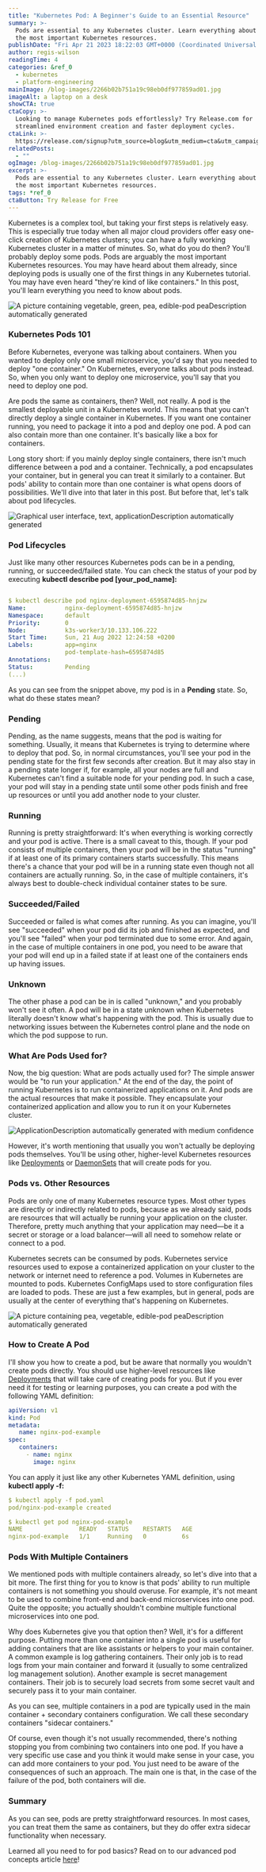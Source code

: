 ```yaml
---
title: "Kubernetes Pod: A Beginner's Guide to an Essential Resource"
summary: >-
  Pods are essential to any Kubernetes cluster. Learn everything about one of
  the most important Kubernetes resources.
publishDate: "Fri Apr 21 2023 18:22:03 GMT+0000 (Coordinated Universal Time)"
author: regis-wilson
readingTime: 4
categories: &ref_0
  - kubernetes
  - platform-engineering
mainImage: /blog-images/2266b02b751a19c98eb0df977859ad01.jpg
imageAlt: a laptop on a desk
showCTA: true
ctaCopy: >-
  Looking to manage Kubernetes pods effortlessly? Try Release.com for
  streamlined environment creation and faster deployment cycles.
ctaLink: >-
  https://release.com/signup?utm_source=blog&utm_medium=cta&utm_campaign=blog-cta&utm_content=kubernetes-pod-a-beginners-guide-to-an-essential-resource
relatedPosts:
  - ""
ogImage: /blog-images/2266b02b751a19c98eb0df977859ad01.jpg
excerpt: >-
  Pods are essential to any Kubernetes cluster. Learn everything about one of
  the most important Kubernetes resources.
tags: *ref_0
ctaButton: Try Release for Free
---
```


Kubernetes is a complex tool, but taking your first steps is relatively easy. This is especially true today when all major cloud providers offer easy one-click creation of Kubernetes clusters; you can have a fully working Kubernetes cluster in a matter of minutes. So, what do you do then? You'll probably deploy some pods. Pods are arguably the most important Kubernetes resources. You may have heard about them already, since deploying pods is usually one of the first things in any Kubernetes tutorial. You may have even heard "they're kind of like containers." In this post, you'll learn everything you need to know about pods. 

![A picture containing vegetable, green, pea, edible-pod peaDescription automatically generated](/blog-images/143080a00967445b7f95074d3051b41d.jpeg)

### Kubernetes Pods 101

Before Kubernetes, everyone was talking about containers. When you wanted to deploy only one small microservice, you'd say that you needed to deploy "one container." On Kubernetes, everyone talks about pods instead. So, when you only want to deploy one microservice, you'll say that you need to deploy one pod. 

Are pods the same as containers, then? Well, not really. A pod is the smallest deployable unit in a Kubernetes world. This means that you can't directly deploy a single container in Kubernetes. If you want one container running, you need to package it into a pod and deploy one pod. A pod can also contain more than one container. It's basically like a box for containers. 

Long story short: if you mainly deploy single containers, there isn't much difference between a pod and a container. Technically, a pod encapsulates your container, but in general you can treat it similarly to a container. But pods' ability to contain more than one container is what opens doors of possibilities. We'll dive into that later in this post. But before that, let's talk about pod lifecycles. 

![Graphical user interface, text, applicationDescription automatically generated](/blog-images/c49d794341cb6fa950f9c4407002f7bd.png)

### Pod Lifecycles

Just like many other resources Kubernetes pods can be in a pending, running, or succeeded/failed state. You can check the status of your pod by executing **kubectl describe pod \[your_pod_name\]:** 

```yaml

$ kubectl describe pod nginx-deployment-6595874d85-hnjzw
Name:           nginx-deployment-6595874d85-hnjzw
Namespace:      default
Priority:       0
Node:           k3s-worker3/10.133.106.222
Start Time:     Sun, 21 Aug 2022 12:24:58 +0200
Labels:         app=nginx
                pod-template-hash=6595874d85
Annotations:    
Status:         Pending
(...)

```

As you can see from the snippet above, my pod is in a **Pending** state. So, what do these states mean? 

### Pending

Pending, as the name suggests, means that the pod is waiting for something. Usually, it means that Kubernetes is trying to determine where to deploy that pod. So, in normal circumstances, you'll see your pod in the pending state for the first few seconds after creation. But it may also stay in a pending state longer if, for example, all your nodes are full and Kubernetes can't find a suitable node for your pending pod. In such a case, your pod will stay in a pending state until some other pods finish and free up resources or until you add another node to your cluster. 

### Running

Running is pretty straightforward: It's when everything is working correctly and your pod is active. There is a small caveat to this, though. If your pod consists of multiple containers, then your pod will be in the status "running" if at least one of its primary containers starts successfully. This means there's a chance that your pod will be in a running state even though not all containers are actually running. So, in the case of multiple containers, it's always best to double-check individual container states to be sure. 

### Succeeded/Failed

Succeeded or failed is what comes after running. As you can imagine, you'll see "succeeded" when your pod did its job and finished as expected, and you'll see "failed" when your pod terminated due to some error. And again, in the case of multiple containers in one pod, you need to be aware that your pod will end up in a failed state if at least one of the containers ends up having issues. 

### Unknown

The other phase a pod can be in is called "unknown," and you probably won't see it often. A pod will be in a state unknown when Kubernetes literally doesn't know what's happening with the pod. This is usually due to networking issues between the Kubernetes control plane and the node on which the pod suppose to run.   

### What Are Pods Used for?

Now, the big question: What are pods actually used for? The simple answer would be "to run your application." At the end of the day, the point of running Kubernetes is to run containerized applications on it. And pods are the actual resources that make it possible. They encapsulate your containerized application and allow you to run it on your Kubernetes cluster. 

![ApplicationDescription automatically generated with medium confidence](/blog-images/05e25541f21a570d7cd3d31bfb7edba2.png)

However, it's worth mentioning that usually you won't actually be deploying pods themselves. You'll be using other, higher-level Kubernetes resources like [Deployments](https://kubernetes.io/docs/concepts/workloads/controllers/deployment/) or [DaemonSets](https://release.com/blog/kubernetes-daemonset-tutorial) that will create pods for you. 

### Pods vs. Other Resources

Pods are only one of many Kubernetes resource types. Most other types are directly or indirectly related to pods, because as we already said, pods are resources that will actually be running your application on the cluster. Therefore, pretty much anything that your application may need—be it a secret or storage or a load balancer—will all need to somehow relate or connect to a pod. 

Kubernetes secrets can be consumed by pods. Kubernetes service resources used to expose a containerized application on your cluster to the network or internet need to reference a pod. Volumes in Kubernetes are mounted to pods. Kubernetes ConfigMaps used to store configuration files are loaded to pods. These are just a few examples, but in general, pods are usually at the center of everything that's happening on Kubernetes. 

![A picture containing pea, vegetable, edible-pod peaDescription automatically generated](/blog-images/ca65057279804f39a7884105ed6dfba7.jpeg)

### How to Create A Pod

I'll show you how to create a pod, but be aware that normally you wouldn't create pods directly. You should use higher-level resources like [Deployments](https://kubernetes.io/docs/concepts/workloads/controllers/deployment/) that will take care of creating pods for you. But if you ever need it for testing or learning purposes, you can create a pod with the following YAML definition: 

```yaml
apiVersion: v1
kind: Pod
metadata:
   name: nginx-pod-example
spec:
   containers:
     - name: nginx
       image: nginx
```

You can apply it just like any other Kubernetes YAML definition, using **kubectl apply -f:** 

```yaml
$ kubectl apply -f pod.yaml
pod/nginx-pod-example created

$ kubectl get pod nginx-pod-example
NAME                READY   STATUS    RESTARTS   AGE
nginx-pod-example   1/1     Running   0          6s
```

### Pods With Multiple Containers

We mentioned pods with multiple containers already, so let's dive into that a bit more. The first thing for you to know is that pods' ability to run multiple containers is not something you should overuse. For example, it's not meant to be used to combine front-end and back-end microservices into one pod. Quite the opposite; you actually shouldn't combine multiple functional microservices into one pod. 

Why does Kubernetes give you that option then? Well, it's for a different purpose. Putting more than one container into a single pod is useful for adding containers that are like assistants or helpers to your main container. A common example is log gathering containers. Their only job is to read logs from your main container and forward it (usually to some centralized log management solution). Another example is secret management containers. Their job is to securely load secrets from some secret vault and securely pass it to your main container. 

As you can see, multiple containers in a pod are typically used in the main container + secondary containers configuration. We call these secondary containers "sidecar containers." 

Of course, even though it's not usually recommended, there's nothing stopping you from combining two containers into one pod. If you have a very specific use case and you think it would make sense in your case, you can add more containers to your pod. You just need to be aware of the consequences of such an approach. The main one is that, in the case of the failure of the pod, both containers will die. 

### Summary

As you can see, pods are pretty straightforward resources. In most cases, you can treat them the same as containers, but they do offer extra sidecar functionality when necessary. 

Learned all you need to for pod basics? Read on to our advanced pod concepts article [here](https://release.com/blog/kubernetes-pods-advanced-concepts-explained)!
